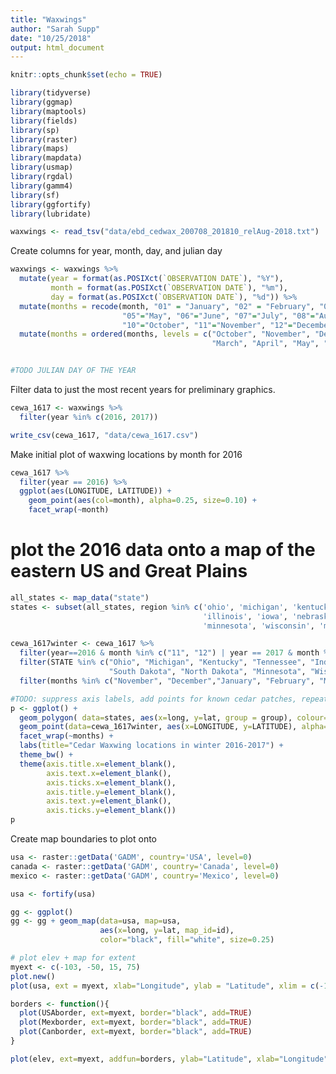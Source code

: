 ```yaml
---
title: "Waxwings"
author: "Sarah Supp"
date: "10/25/2018"
output: html_document
---
```


```r
knitr::opts_chunk$set(echo = TRUE)

library(tidyverse)
library(ggmap)
library(maptools)
library(fields)
library(sp)
library(raster)
library(maps)
library(mapdata)
library(usmap)
library(rgdal)
library(gamm4)
library(sf)
library(ggfortify)
library(lubridate)

waxwings <- read_tsv("data/ebd_cedwax_200708_201810_relAug-2018.txt")


```

Create columns for year, month, day, and julian day
```r

waxwings <- waxwings %>%
  mutate(year = format(as.POSIXct(`OBSERVATION DATE`), "%Y"), 
         month = format(as.POSIXct(`OBSERVATION DATE`), "%m"),
         day = format(as.POSIXct(`OBSERVATION DATE`), "%d")) %>%
  mutate(months = recode(month, "01" = "January", "02" = "February", "03" = "March", "04" = "April",
                         "05"="May", "06"="June", "07"="July", "08"="August", "09"="September",
                         "10"="October", "11"="November", "12"="December")) %>%
  mutate(months = ordered(months, levels = c("October", "November", "December", "January", "February",
                                             "March", "April", "May", "June", "July", "August", "Sep")))


#TODO JULIAN DAY OF THE YEAR

```


Filter data to just the most recent years for preliminary graphics.
```r

cewa_1617 <- waxwings %>%
  filter(year %in% c(2016, 2017))

write_csv(cewa_1617, "data/cewa_1617.csv")
```

Make initial plot of waxwing locations by month for 2016
```r
cewa_1617 %>%
  filter(year == 2016) %>%
  ggplot(aes(LONGITUDE, LATITUDE)) + 
    geom_point(aes(col=month), alpha=0.25, size=0.10) +
    facet_wrap(~month)
```



# plot the 2016 data onto a map of the eastern US and Great Plains
```r

all_states <- map_data("state")
states <- subset(all_states, region %in% c('ohio', 'michigan', 'kentucky', 'tennessee', 'indiana', 
                                           'illinois', 'iowa', 'nebraska','south dakota', 'north dakota',
                                           'minnesota', 'wisconsin', 'missouri', 'kansas'))

cewa_1617winter <- cewa_1617 %>%
  filter(year==2016 & month %in% c("11", "12") | year == 2017 & month %in% c("01", "02", "03")) %>%
  filter(STATE %in% c("Ohio", "Michigan", "Kentucky", "Tennessee", "Indiana", "Illinois", "Iowa", "Nebraska",
                      "South Dakota", "North Dakota", "Minnesota", "Wisconsin", "Missouri", "Kansas")) %>%
  filter(months %in% c("November", "December","January", "February", "March"))

#TODO: suppress axis labels, add points for known cedar patches, repeat for robins?
p <- ggplot() +
  geom_polygon( data=states, aes(x=long, y=lat, group = group), colour="black", fill="white" ) +
  geom_point(data=cewa_1617winter, aes(x=LONGITUDE, y=LATITUDE), alpha=0.25, size=0.5, col="mediumpurple") +
  facet_wrap(~months) + 
  labs(title="Cedar Waxwing locations in winter 2016-2017") + 
  theme_bw() + 
  theme(axis.title.x=element_blank(),
        axis.text.x=element_blank(),
        axis.ticks.x=element_blank(),
        axis.title.y=element_blank(),
        axis.text.y=element_blank(),
        axis.ticks.y=element_blank())
p

```



Create map boundaries to plot onto
```r

usa <- raster::getData('GADM', country='USA', level=0)
canada <- raster::getData('GADM', country='Canada', level=0)
mexico <- raster::getData('GADM', country='Mexico', level=0)

usa <- fortify(usa)

gg <- ggplot()
gg <- gg + geom_map(data=usa, map=usa,
                    aes(x=long, y=lat, map_id=id),
                    color="black", fill="white", size=0.25)

# plot elev + map for extent
myext <- c(-103, -50, 15, 75)
plot.new()
plot(usa, ext = myext, xlab="Longitude", ylab = "Latitude", xlim = c(-103,-50), ylim = c(15,75), col=gray(0:256/256))

borders <- function(){
  plot(USAborder, ext=myext, border="black", add=TRUE)
  plot(Mexborder, ext=myext, border="black", add=TRUE)
  plot(Canborder, ext=myext, border="black", add=TRUE)
}

plot(elev, ext=myext, addfun=borders, ylab="Latitude", xlab="Longitude", xlim = c(-175,-50), ylim = c(15,75), col=gray(0:256/256)) 

```


